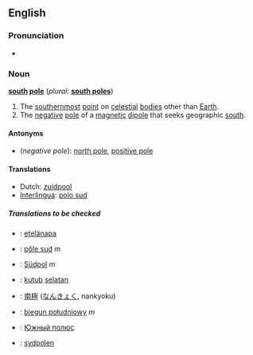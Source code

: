 {{see|South Pole}}
==English==

===Pronunciation===
*{{audio|en-us-south_pole.ogg|Audio (US)}}

===Noun===
'''[[south]] [[pole]]''' (''plural'': '''[[south poles]]''')

# The [[southernmost]] [[point]] on [[celestial]] [[body|bodies]] other than [[Earth]].
# The [[negative]] [[pole]] of a [[magnetic]] [[dipole]] that seeks geographic [[south]].

====Antonyms====
*(''negative pole''): [[north pole]], [[positive pole]]

====Translations====
{{top}}
*Dutch: [[zuidpool]] {{m}}
*[[Interlingua]]: [[polo sud]]
{{mid}}
{{bottom}}

=====Translations to be checked=====
{{checktrans}}
<!--don't give the translation for South Pole!-->
*{{ttbc|Finnish}}: [[etelänapa]]
*{{ttbc|French}}: [[pôle sud]] ''m''
*{{ttbc|German}}: [[Südpol]] ''m''
*{{ttbc|Indonesian}}: [[kutub]] [[selatan]]
*{{ttbc|Japanese}}: [[南極]] ([[なんきょく]], nankyoku)
*{{ttbc|Polish}}: [[biegun południowy]] ''m''
*{{ttbc|Russian}}: [[Южный полюс]]
*{{ttbc|Swedish}}: [[sydpolen]]